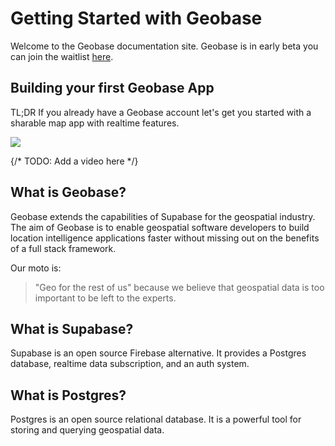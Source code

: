 # Getting Started with Geobase

Welcome to the Geobase documentation site. Geobase is in early beta you can join the waitlist [here](https://geobase.app).

## Building your first Geobase App

TL;DR If you already have a Geobase account let's get you started with a sharable map app with realtime features.

![](./images/sharable-map-app.png)

{/* TODO: Add a video here */}

## What is Geobase?

Geobase extends the capabilities of Supabase for the geospatial industry. The aim of Geobase is to enable geospatial software developers to build location intelligence applications faster without missing out on the benefits of a full stack framework.

Our moto is:

> "Geo for the rest of us" because we believe that geospatial data is too important to be left to the experts.

## What is Supabase?

Supabase is an open source Firebase alternative. It provides a Postgres database, realtime data subscription, and an auth system.

## What is Postgres?

Postgres is an open source relational database. It is a powerful tool for storing and querying geospatial data.

